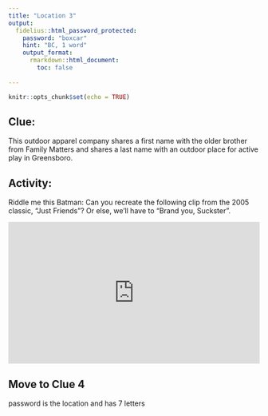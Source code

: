 ```yaml
---
title: "Location 3"
output:
  fidelius::html_password_protected:
    password: "boxcar"
    hint: "BC, 1 word"
    output_format: 
      rmarkdown::html_document:
        toc: false
      
---
```


```r
knitr::opts_chunk$set(echo = TRUE)
```


## Clue:
This outdoor apparel company shares a first name with the older brother from Family Matters and shares a last name with an outdoor place for active play in Greensboro.


## Activity: 
Riddle me this Batman: Can you recreate the following clip from the 2005 classic, "Just Friends"? Or else, we'll have to "Brand you, Suckster".


<div style="position: relative; width: 100%; padding-bottom: 56.25%;">
<iframe style="position:absolute; width:100%; height:100%;"
src="https://www.youtube.com/embed/4G-bSu5qTIE?start=38"
frameborder="0"></iframe>
</div>


## Move to Clue 4
password is the location and has 7 letters